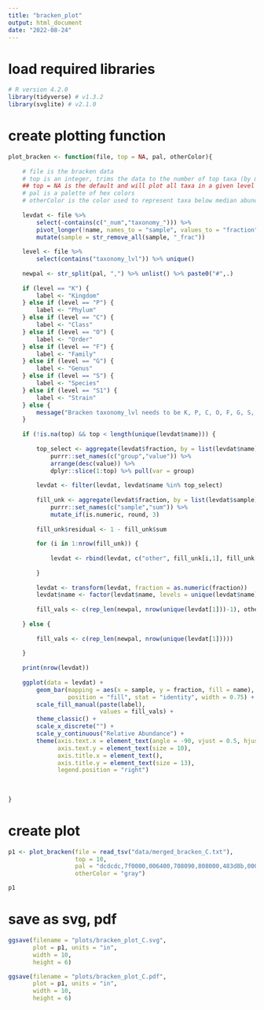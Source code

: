 ---
title: "bracken_plot"
output: html_document
date: "2022-08-24"
---

# load required libraries
```{r}
# R version 4.2.0
library(tidyverse) # v1.3.2
library(svglite) # v2.1.0
```

# create plotting function
```{r}
plot_bracken <- function(file, top = NA, pal, otherColor){
    
    # file is the bracken data
    # top is an integer, trims the data to the number of top taxa (by median) in a given level for better plotting
    ## top = NA is the default and will plot all taxa in a given level
    # pal is a palette of hex colors
    # otherColor is the color used to represent taxa below median abundance threshold
    
    levdat <- file %>%
        select(-contains(c("_num","taxonomy_"))) %>%
        pivot_longer(!name, names_to = "sample", values_to = "fraction") %>%
        mutate(sample = str_remove_all(sample, "_frac"))
    
    level <- file %>%
        select(contains("taxonomy_lvl")) %>% unique()
    
    newpal <- str_split(pal, ",") %>% unlist() %>% paste0("#",.)
    
    if (level == "K") {
        label <- "Kingdom"
    } else if (level == "P") {
        label <- "Phylum"
    } else if (level == "C") {
        label <- "Class"
    } else if (level == "O") {
        label <- "Order"
    } else if (level == "F") {
        label <- "Family"
    } else if (level == "G") {
        label <- "Genus"
    } else if (level == "S") {
        label <- "Species"
    } else if (level == "S1") {
        label <- "Strain"
    } else {
        message("Bracken taxonomy_lvl needs to be K, P, C, O, F, G, S, or S1")
    }
    
    if (!is.na(top) && top < length(unique(levdat$name))) {
        
        top_select <- aggregate(levdat$fraction, by = list(levdat$name), FUN = median) %>%
            purrr::set_names(c("group","value")) %>%
            arrange(desc(value)) %>%
            dplyr::slice(1:top) %>% pull(var = group)
        
        levdat <- filter(levdat, levdat$name %in% top_select)
        
        fill_unk <- aggregate(levdat$fraction, by = list(levdat$sample), FUN = sum) %>% 
            purrr::set_names(c("sample","sum")) %>% 
            mutate_if(is.numeric, round, 3)
        
        fill_unk$residual <- 1 - fill_unk$sum
        
        for (i in 1:nrow(fill_unk)) {
            
            levdat <- rbind(levdat, c("other", fill_unk[i,1], fill_unk[i,3]))
            
        }
        
        levdat <- transform(levdat, fraction = as.numeric(fraction))
        levdat$name <- factor(levdat$name, levels = unique(levdat$name))
        
        fill_vals <- c(rep_len(newpal, nrow(unique(levdat[1]))-1), otherColor)
        
    } else {
        
        fill_vals <- c(rep_len(newpal, nrow(unique(levdat[1]))))
        
    }
    
    print(nrow(levdat))
    
    ggplot(data = levdat) +
        geom_bar(mapping = aes(x = sample, y = fraction, fill = name),
                 position = "fill", stat = "identity", width = 0.75) + 
        scale_fill_manual(paste(label),
                          values = fill_vals) +
        theme_classic() +
        scale_x_discrete("") +
        scale_y_continuous("Relative Abundance") +
        theme(axis.text.x = element_text(angle = -90, vjust = 0.5, hjust = 1, size = 12),
              axis.text.y = element_text(size = 10),
              axis.title.x = element_text(),
              axis.title.y = element_text(size = 13),
              legend.position = "right")
    
    
    
}
```

# create plot
```{r}
p1 <- plot_bracken(file = read_tsv("data/merged_bracken_C.txt"),
                   top = 10,
                   pal = "dcdcdc,7f0000,006400,708090,808000,483d8b,000080,9acd32,8b008b,66cdaa",
                   otherColor = "gray")

p1 
```

# save as svg, pdf
```{r}
ggsave(filename = "plots/bracken_plot_C.svg",
       plot = p1, units = "in",
       width = 10,
       height = 6)

ggsave(filename = "plots/bracken_plot_C.pdf",
       plot = p1, units = "in",
       width = 10,
       height = 6)
```


